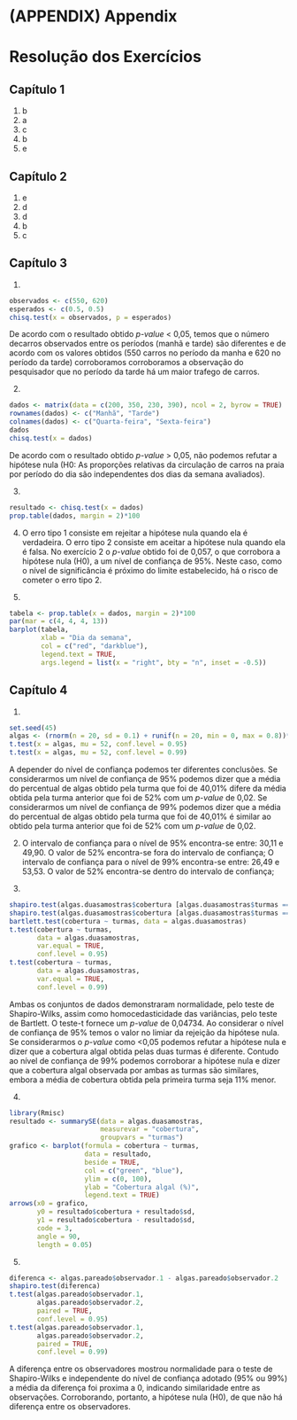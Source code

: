 # (APPENDIX) Appendix {-}

# Resolução dos Exercícios


## Capítulo 1
1) b
2) a
3) c
4) b
5) e

## Capítulo 2
1) e
2) d
3) d
4) b
5) c

## Capítulo 3
1)
```r
observados <- c(550, 620)
esperados <- c(0.5, 0.5)
chisq.test(x = observados, p = esperados)
```
De acordo com o resultado obtido *p-value* < 0,05, temos que o número decarros observados entre os períodos (manhã e tarde) são diferentes e de acordo com os valores obtidos (550 carros no período da manha e 620 no período da tarde) corroboramos corroboramos a observação do pesquisador que no período da tarde há um maior trafego de carros.


2)
```r
dados <- matrix(data = c(200, 350, 230, 390), ncol = 2, byrow = TRUE)
rownames(dados) <- c("Manhã", "Tarde")
colnames(dados) <- c("Quarta-feira", "Sexta-feira")
dados
chisq.test(x = dados)
```
De acordo com o resultado obtido *p-value* > 0,05, não podemos refutar a hipótese nula (H0: As proporções relativas da circulação de carros na praia por período do dia são independentes dos dias da semana avaliados).


3)
```r
resultado <- chisq.test(x = dados)
prop.table(dados, margin = 2)*100
```


4)
O erro tipo 1 consiste em rejeitar a hipótese nula quando ela é verdadeira. O erro tipo 2 consiste em aceitar a hipótese nula quando ela é falsa.
No exercício 2 o *p-value* obtido foi de 0,057, o que corrobora a hipótese nula (H0), a um nível de confiança de 95%. Neste caso, como o nível de significância é próximo do limite estabelecido, há o risco de cometer o erro tipo 2.


5)
```r
tabela <- prop.table(x = dados, margin = 2)*100
par(mar = c(4, 4, 4, 13))
barplot(tabela, 
        xlab = "Dia da semana",
        col = c("red", "darkblue"), 
        legend.text = TRUE, 
        args.legend = list(x = "right", bty = "n", inset = -0.5))
```


## Capítulo 4
1)
```r
set.seed(45)
algas <- (rnorm(n = 20, sd = 0.1) + runif(n = 20, min = 0, max = 0.8))*100
t.test(x = algas, mu = 52, conf.level = 0.95)
t.test(x = algas, mu = 52, conf.level = 0.99)
```
A depender do nível de confiança podemos ter diferentes conclusões. Se considerarmos um nível de confiança de 95% podemos dizer que a média do percentual de algas obtido pela turma que foi de 40,01% difere da média obtida pela turma anterior que foi de 52% com um *p-value* de 0,02. Se considerarmos um nível de confiança de 99% podemos dizer que a média do percentual de algas obtido pela turma que foi de 40,01% é similar ao obtido pela turma anterior que foi de 52% com um *p-value* de 0,02. 


2) 
O intervalo de confiança para o nível de 95% encontra-se entre: 30,11 e 49,90. O valor de 52% encontra-se fora do intervalo de confiança; 
O intervalo de confiança para o nível de 99% encontra-se entre: 26,49 e 53,53. O valor de 52% encontra-se dentro do intervalo de confiança;


3)
```r
shapiro.test(algas.duasamostras$cobertura [algas.duasamostras$turmas == "turma.1"])
shapiro.test(algas.duasamostras$cobertura [algas.duasamostras$turmas == "turma.2"])
bartlett.test(cobertura ~ turmas, data = algas.duasamostras)
t.test(cobertura ~ turmas, 
       data = algas.duasamostras,
       var.equal = TRUE,
       conf.level = 0.95)
t.test(cobertura ~ turmas, 
       data = algas.duasamostras,
       var.equal = TRUE,
       conf.level = 0.99)
```
Ambas os conjuntos de dados demonstraram normalidade, pelo teste de Shapiro-Wilks, assim como homocedasticidade das variâncias, pelo teste de Bartlett. O teste-t fornece um *p-value* de 0,04734.
Ao considerar o nível de confiança de 95% temos o valor no limiar da rejeição da hipótese nula. Se considerarmos o *p-value* como <0,05 podemos refutar a hipótese nula e dizer que a cobertura algal obtida pelas duas turmas é diferente. Contudo ao nível de confiança de 99% podemos corroborar a hipótese nula e dizer que a cobertura algal observada por ambas as turmas são similares, embora a média de cobertura obtida pela primeira turma seja 11% menor.


4)
```r
library(Rmisc)
resultado <- summarySE(data = algas.duasamostras, 
                       measurevar = "cobertura", 
                       groupvars = "turmas")
grafico <- barplot(formula = cobertura ~ turmas,
                   data = resultado,
                   beside = TRUE,
                   col = c("green", "blue"),
                   ylim = c(0, 100),
                   ylab = "Cobertura algal (%)",
                   legend.text = TRUE)
arrows(x0 = grafico,
       y0 = resultado$cobertura + resultado$sd,
       y1 = resultado$cobertura - resultado$sd,
       code = 3,
       angle = 90,
       length = 0.05)
```


5)
```r
diferenca <- algas.pareado$observador.1 - algas.pareado$observador.2
shapiro.test(diferenca)
t.test(algas.pareado$observador.1,
       algas.pareado$observador.2,
       paired = TRUE,
       conf.level = 0.95)
t.test(algas.pareado$observador.1,
       algas.pareado$observador.2,
       paired = TRUE,
       conf.level = 0.99)
```
A diferença entre os observadores mostrou normalidade para o teste de Shapiro-Wilks e independente do nível de confiança adotado (95% ou 99%) a média da diferença foi proxima a 0, indicando similaridade entre as observações. Corroborando, portanto, a hipótese nula (H0), de que não há diferença entre os observadores.
